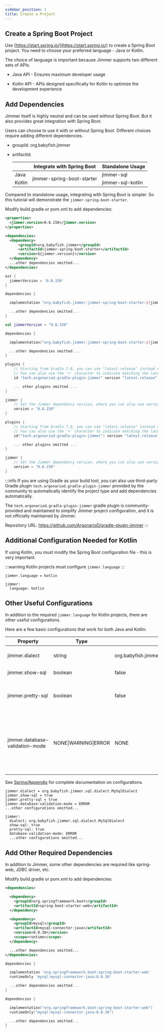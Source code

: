 ```yaml
---
sidebar_position: 1  
title: Create a Project
---
```



## Create a Spring Boot Project

Use [https://start.spring.io/](https://start.spring.io/) to create a Spring Boot project. You need to choose your preferred language - Java or Kotlin. 

The choice of language is important because Jimmer supports two different sets of APIs.

- Java API - Ensures maximum developer usage

- Kotlin API - APIs designed specifically for Kotlin to optimize the development experience  

## Add Dependencies 

Jimmer itself is highly neutral and can be used without Spring Boot. But it also provides great integration with Spring Boot.

Users can choose to use it with or without Spring Boot. Different choices require adding different dependencies.

- groupId: 
    org.babyfish.jimmer

- artifactId:

    <table>
        <thead>
            <tr>
                <th></th>
                <th>Integrate with Spring Boot</th>
                <th>Standalone Usage</th>
            </tr>
        </thead>
        <tbody>
            <tr>
                <td>Java</td>
                <td rowspan="2">jimmer-spring-boot-starter</td>
                <td>jimmer-sql</td>
            </tr>
            <tr>
                <td>Kotlin</td>
                <td>jimmer-sql-kotlin</td>
            </tr>
        </tbody>
    </table>   

Compared to standalone usage, integrating with Spring Boot is simpler. So this tutorial will demonstrate the `jimmer-spring-boot-starter`.

Modify build.gradle or pom.xml to add dependencies:

<Tabs groupId="buildTool">
<TabItem value="maven" label="Maven">

```xml title="pom.xml"
<properties>
  <jimmer.version>0.8.150</jimmer.version>
</properties>

<dependencies>
  <dependency>
      <groupId>org.babyfish.jimmer</groupId>
      <artifactId>jimmer-spring-boot-starter</artifactId>
      <version>${jimmer.version}</version>
  </dependency>
  ...other dependencies omitted...  
</dependencies>
```

</TabItem>
<TabItem value="gradle" label="Gradle">

```groovy
ext {
  jimmerVersion = '0.8.150' 
}

dependencies {

  implementation "org.babyfish.jimmer:jimmer-spring-boot-starter:${jimmerVersion}"

  ...other dependencies omitted...
}
```

</TabItem>
<TabItem value="gradlekts" label="Gradle (Kts)">

```kotlin
val jimmerVersion = "0.8.150"

dependencies {

  implementation("org.babyfish.jimmer:jimmer-spring-boot-starter:${jimmerVersion}")  

  ...other dependencies omitted...
}
```

</TabItem>
<TabItem value="gradle_plugin" label="Gradle Plugin">

```groovy title="build.gradle"
plugins {
    // Starting from Gradle 7.0, you can use "latest.release" instead of a specific version number to represent the use of the latest version.
    // You can also use the '+' character to indicate matching the latest version number starting from the '+' character.
    id "tech.argonariod.gradle-plugin-jimmer" version "latest.release"

    ... other plugins omitted ...
}

jimmer {
    // Set the Jimmer dependency version, where you can also use version range expressions such as "latest.release" or "0.+"
    version = "0.8.150"
}
```

</TabItem>
<TabItem value="gradle_plugin_kts" label="Gradle Plugin (kts)">

```kotlin title="build.gradle.kts"
plugins {
    // Starting from Gradle 7.0, you can use "latest.release" instead of a specific version number to represent the use of the latest version.
    // You can also use the '+' character to indicate matching the latest version number starting from the '+' character.
    id("tech.argonariod.gradle-plugin-jimmer") version "latest.release"

    ... other plugins omitted ...
}

jimmer {
    // Set the Jimmer dependency version, where you can also use version range expressions such as "latest.release" or "0.+"
    version = "0.8.150"
}
```

</TabItem>
</Tabs>

:::info
If you are using Gradle as your build tool, you can also use third-party Gradle plugin `tech.argonariod.gradle-plugin-jimmer` provided by the community to automatically identify the project type and add dependencies automatically.

The `tech.argonariod.gradle-plugin-jimmer` gradle plugin is community-provided and maintained to simplify Jimmer project configuration, and it is not officially maintained by Jimmer.

Repository URL: https://github.com/ArgonarioD/gradle-plugin-jimmer
:::

## Additional Configuration Needed for Kotlin

If using Kotlin, you must modify the Spring Boot configuration file - this is very important.

:::warning
Kotlin projects must configure `jimmer.language` 
:::

<Tabs groupId="springBoot">
<TabItem value="properties" label="application.properties">

```
jimmer.language = kotlin
```

</TabItem>

<TabItem value="yaml" label="application.yml">

```
jimmer:
  language: kotlin
```

</TabItem>
</Tabs>

## Other Useful Configurations

In addition to the required `jimmer.language` for Kotlin projects, there are other useful configurations. 

Here are a few basic configurations that work for both Java and Kotlin:

|Property|Type|Default|Description|
|-|-|-|-| 
|jimmer.dialect|string|org.babyfish.jimmer.sql.dialect.DefaultDialect|Database dialect class name|
|jimmer.show-sql|boolean|false|Print executed SQL if true|
|jimmer.pretty-sql|boolean|false|Ensure that the printed SQL is well-formatted *(compact by default)*|
|jimmer.database-validation-mode|NONE&#124;WARNING&#124;ERROR|NONE|Validate consistency between database schema and entity types. WARNING logs inconsistencies, ERROR throws errors.|

See [Spring/Appendix](../../spring/appendix) for complete documentation on configurations.

<Tabs groupId="springBoot">
<TabItem value="properties" label="application.properties">

```
jimmer.dialect = org.babyfish.jimmer.sql.dialect.MySqlDialect  
jimmer.show-sql = true
jimmer.pretty-sql = true
jimmer.database-validation-mode = ERROR
...other configurations omitted...
```

</TabItem>

<TabItem value="yaml" label="application.yml">

```
jimmer:
  dialect: org.babyfish.jimmer.sql.dialect.MySqlDialect
  show-sql: true
  pretty-sql: true
  database-validation-mode: ERROR
  ...other configurations omitted...  
```

</TabItem>
</Tabs>

## Add Other Required Dependencies

In addition to Jimmer, some other dependencies are required like spring-web, JDBC driver, etc.

Modify build.gradle or pom.xml to add dependencies:

<Tabs groupId="buildTool">
<TabItem value="maven" label="Maven">

```xml
<dependencies>

  <dependency>
    <groupId>org.springframework.boot</groupId>
    <artifactId>spring-boot-starter-web</artifactId>
  </dependency>

  <dependency>
    <groupId>mysql</groupId>
    <artifactId>mysql-connector-java</artifactId>
    <version>8.0.30</version>
    <scope>runtime</scope>
  </dependency>

  ...other dependencies omitted...
</dependencies>
```

</TabItem>

<TabItem value="gradle" label="Gradle">  

```groovy
dependencies {

  implementation 'org.springframework.boot:spring-boot-starter-web'
  runtimeOnly 'mysql:mysql-connector-java:8.0.30'

  ...other dependencies omitted...
}
```

</TabItem>

<TabItem value="gradlekts" label="Gradle (Kts)">

```kotlin
dependencies {

  implementation("org.springframework.boot:spring-boot-starter-web")
  runtimeOnly("mysql:mysql-connector-java:8.0.30")  

  ...other dependencies omitted...
}
```

</TabItem>
</Tabs>